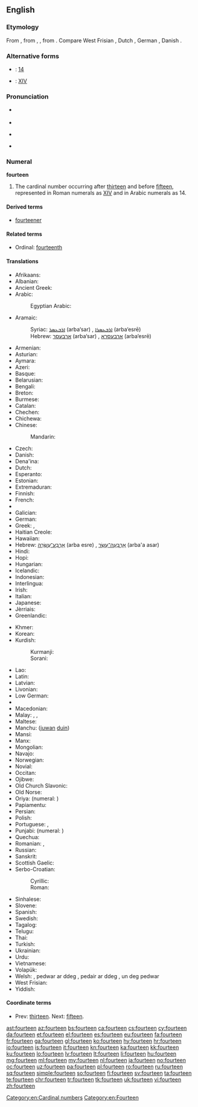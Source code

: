 ==English==
{{wikipedia}}

===Etymology===
From {{etyl|enm|en}} {{term|fourtene|lang=enm}}, from {{etyl|ang|en}} {{m|ang|fēowertīene}}, {{m|ang|fēowertēne}}, from {{etyl|gem-pro|en}} {{m|gem-pro|*fedurtehun}}. Compare West Frisian {{term|fjirtjin|lang=fy}}, Dutch {{term|veertien|lang=nl}}, German {{term|vierzehn|lang=de}}, Danish {{term|fjorten|lang=da}}.

===Alternative forms===
* {{w|Arabic numerals}}: [[14]]
* {{w|Roman numerals}}: [[XIV]]

===Pronunciation===
* {{qualifier|next word stressed near the first syllable}}
*: {{a|UK}} {{IPA|/ˈfɔː.tiːn/|lang=en}}
*: {{a|US}} {{IPA|/ˈfɔɹ.tin/|lang=en}}
* {{audio|en-us-fourteen.ogg|Audio (US)|lang=en}}
* {{qualifier|next word stressed after the first syllable}}
*: {{a|UK}} {{IPA|/ˌfɔːˈtiːn/|lang=en}}
*: {{a|US}} {{IPA|/ˌfɔɹˈtin/|lang=en}}
* {{rhymes|iːn|lang=en}}

===Numeral===
'''fourteen'''

# The cardinal number occurring after [[thirteen]] and before [[fifteen]], represented in Roman numerals as [[XIV]] and in Arabic numerals as 14.

====Derived terms====
* [[fourteener]]

====Related terms====
* Ordinal: [[fourteenth]]

====Translations====
{{trans-top|cardinal number}}
* Afrikaans: {{t|af|veertien}}
* Albanian: {{t|sq|katërmbëdhjetë}}
* Ancient Greek: {{t|grc|δεκατέσσαρες|tr=dekatéssares}}
* Arabic: {{t|ar|أربعة عشر|tr=ʾarbaʿat ʿašar}}
*: Egyptian Arabic: {{t|arz|أربعتاشر|tr='arbaʕtaashar|sc=Arab}}
* Aramaic:
*: Syriac: [[ܐܪܒܥܣܪ]] (arba‘sar) {{g|m}}, [[ܐܪܒܥܣܪܐ]] (arba‘esrē) {{g|f}}
*: Hebrew: [[ארבעסר]] (arba‘sar) {{g|m}}, [[ארבעסרא]] (arba‘esrē) {{g|f}}
* Armenian: {{t+|hy|տասնչորս|tr=tasnčors}}
* Asturian: {{t+|ast|catorce}}
* Aymara: {{t|ay|tunka pusini}}
* Azeri: {{t+|az|on dörd}}
* Basque: {{t+|eu|hamalau}}
* Belarusian: {{t|be|чатырнаццаць|tr=čatyrnáccac’|sc=Cyrl}}
* Bengali: {{t|bn|চোদ্দ|tr=coddô}}
* Breton: {{t+|br|pevarzek}}
* Burmese: {{t|my|ဆယ့်လေး|tr=hsè.le:|sc=Mymr}}
* Catalan: {{t+|ca|catorze}}
* Chechen: {{t|ce|дейтта|tr=deytta}}
* Chichewa: {{t|ny|khumi n'zinayi}}
* Chinese:
*: Mandarin: {{t+|cmn|十四|tr=shísì}}
* Czech: {{t+|cs|čtrnáct}}
* Danish: {{t+|da|fjorten}}
* Dena'ina: {{t|tfn|dink'i beq'di}}
* Dutch: {{t+|nl|veertien|f}}
* Esperanto: {{t|eo|dek kvar}}
* Estonian: {{t+|et|neliteist}}
* Extremaduran: {{t|ext|catorci}}
* Finnish: {{t+|fi|neljätoista}}
* French: {{t+|fr|quatorze|m}}
* {{trreq|fur}}
* Galician: {{t+|gl|catorce}}
* German: {{t+|de|vierzehn}}
* Greek: {{t+|el|δεκατέσσερις|m|f|tr=dekatésseris}}, {{t+|el|δεκατέσσερα|n|tr=dekatéssera}}
* Haitian Creole: {{t|ht|katòz}}
* Hawaiian: {{t|haw|ʻumikūmāhā}}
* Hebrew: [[ארבע עשרה|אַרְבַּע־עֶשְׂרֵה]] (arba esre) {{g|f}} {{qualifier|used in counting}}, [[ארבעה עשר|אַרְבָּעָה־עָשָׂר]] (arba'a asar) {{g|m}}
* Hindi: {{t+|hi|चौदह|tr=chaudah}}
* Hopi: {{t|hop|pakwt niikyang naalöqmuy siikya’ta}}
* Hungarian: {{t+|hu|tizennégy}}
* Icelandic: {{t+|is|fjórtán}}
* Indonesian: {{t|id|empat belas}}
* Interlingua: {{t|ia|dece-quatro}}
* Irish: {{t+|ga|ceathair déag}}
* Italian: {{t+|it|quattordici}}
* Japanese: {{t+|ja|十四|tr=jū-yon}}
* Jèrriais: {{t|roa-jer|quatorze}}
* Greenlandic: {{t|kl|aqqaniq-sisamat}}
{{trans-mid}}
* Khmer: {{t|km|ដប់បួន|tr=dop buon}}
* Korean: {{t+|ko|열넷|tr=yeolnet}}
* Kurdish:
*: Kurmanji: {{t+|ku|çarde}}
*: Sorani: {{t|ckb|چواردە|tr=çiwarde, çwarde}}
* Lao: {{t|lo|ສີບສີ່|sc=Laoo}}
* Latin: {{t+|la|quattuordecim}}
* Latvian: {{t+|lv|četrpadsmit}}
* Livonian: {{t|liv|nēļatuoistõn}}
* Low German: {{t+|nds|veerteihn}}
* {{trreq|lb}}
* Macedonian: {{t|mk|четиринаесет|tr=četirináeset}}
* Malay: {{t|ms|empat belas}}, {{t|ms|sepuluh empat}}, {{t|ms|satu puluh empat}}
* Maltese: {{t|mt|erbatax}}
* Manchu: ([[juwan]] [[duin]])
* Mansi: {{t|mns|нилахуйплов|tr=nilaxujplow}}
* Manx: {{t|gv|kiare jeig}}
* Mongolian: {{t|mn|арван дөрөв‎|sc=Cyrl}}
* Navajo: {{t|nv|dį́į́ʼtsʼáadah}}
* Norwegian: {{t+|no|fjorten}}
* Novial: {{t|nov|dek-quar}}
* Occitan: {{t+|oc|catòrze}}
* Ojibwe: {{t|oj|ashi-niiwin}}
* Old Church Slavonic: {{t|cu|чєтырє на дєсѧтє |sc=Cyrs}}
* Old Norse: {{t|non|fjórtán}}
* Oriya: {{t|or|ଚୌଦ|tr=ca'ud|sc=Orya}} (numeral: {{t|or|୧୪}})
* Papiamentu: {{t|pap|djeskuater}}
* Persian: {{t+|fa|چهارده|tr=čahârdah}}
* Polish: {{t+|pl|czternaście}}
* Portuguese: {{t+|pt|catorze}}, {{t+|pt|quatorze}}
* Punjabi: {{t|pa|ਚੌਦ੍ਹਾਂ|tr=čaudhāṅ|sc=Guru}} (numeral: {{t|pa|੧੪}})
* Quechua: {{t|qu|chunka tawayuq}}
* Romanian: {{t+|ro|paisprezece}}, {{t|ro|paișpe}} {{qualifier|informal}}
* Russian: {{t+|ru|четырнадцать|tr=četýrnadtsat’}}
* Sanskrit: {{t|sa|चतुर्दश|tr=cáturdaśa}}
* Scottish Gaelic: {{t|gd|ceithir}} {{t|gd|deug}}
* Serbo-Croatian:
*: Cyrillic: {{t|sh|четрнаест}}
*: Roman: {{t|sh|četrnaest}}
* Sinhalese: {{t|si|දහහතර|tr=dhahahathara}}
* Slovene: {{t+|sl|štirinajst}}
* Spanish: {{t+|es|catorce}}
* Swedish: {{t+|sv|fjorton}}
* Tagalog: {{t+|tl|labing-apat}}
* Telugu: {{t+|te|పద్నాలుగు|tr=padnālugu}}
* Thai: {{t|th|สิบสี่|sc=Thai|tr=sìp sèe}}
* Turkish: {{t+|tr|on dört}}
* Ukrainian: {{t+|uk|чотирна́дцять|sc=Cyrl}}
* Urdu: {{t|ur|چودہ|tr=chaudah}}
* Vietnamese: {{t|vi|mười bốn}}
* Volapük: {{t|vo|degfol}}
* Welsh: {{t|cy|deusaith|m|f}}, pedwar ar ddeg {{g|m}} {{qualifier|vigesimal}}, pedair ar ddeg {{g|f}} {{qualifier|vigesimal}}, un deg pedwar {{qualifier|decimal}}
* West Frisian: {{t+|fy|fjirtjin}}
* Yiddish: {{t|yi|פֿערצן|tr=fertsn|sc=Hebr}}
{{trans-bottom}}

====Coordinate terms====
* Prev: [[thirteen]]. Next: [[fifteen]].

[[Category:en:Cardinal numbers]]
[[Category:en:Fourteen]]

[[ast:fourteen]]
[[az:fourteen]]
[[bs:fourteen]]
[[ca:fourteen]]
[[cs:fourteen]]
[[cy:fourteen]]
[[da:fourteen]]
[[et:fourteen]]
[[el:fourteen]]
[[es:fourteen]]
[[eu:fourteen]]
[[fa:fourteen]]
[[fr:fourteen]]
[[ga:fourteen]]
[[gl:fourteen]]
[[ko:fourteen]]
[[hy:fourteen]]
[[hr:fourteen]]
[[io:fourteen]]
[[is:fourteen]]
[[it:fourteen]]
[[kn:fourteen]]
[[ka:fourteen]]
[[kk:fourteen]]
[[ku:fourteen]]
[[lo:fourteen]]
[[lv:fourteen]]
[[lt:fourteen]]
[[li:fourteen]]
[[hu:fourteen]]
[[mg:fourteen]]
[[ml:fourteen]]
[[my:fourteen]]
[[nl:fourteen]]
[[ja:fourteen]]
[[no:fourteen]]
[[oc:fourteen]]
[[uz:fourteen]]
[[pa:fourteen]]
[[pl:fourteen]]
[[ro:fourteen]]
[[ru:fourteen]]
[[sq:fourteen]]
[[simple:fourteen]]
[[so:fourteen]]
[[fi:fourteen]]
[[sv:fourteen]]
[[ta:fourteen]]
[[te:fourteen]]
[[chr:fourteen]]
[[tr:fourteen]]
[[tk:fourteen]]
[[uk:fourteen]]
[[vi:fourteen]]
[[zh:fourteen]]